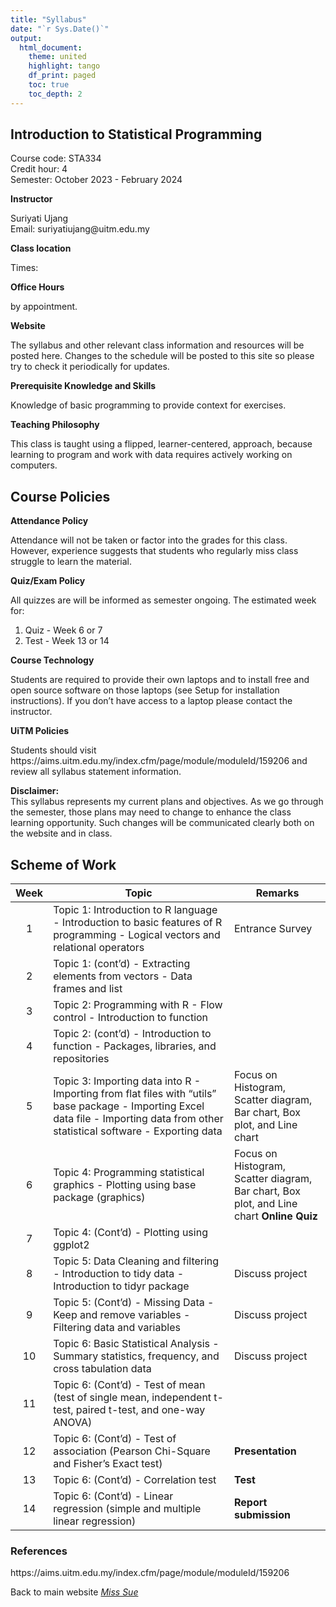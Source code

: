 ```yaml
---
title: "Syllabus"
date: "`r Sys.Date()`"
output: 
  html_document:
    theme: united
    highlight: tango
    df_print: paged
    toc: true
    toc_depth: 2
---
```



## Introduction to Statistical Programming

Course code: STA334\
Credit hour: 4\
Semester: October 2023 - February 2024

**Instructor**

Suriyati Ujang\
Email: suriyatiujang@uitm.edu.my

**Class location**

Times:


**Office Hours**

by appointment.

**Website**

The syllabus and other relevant class information and resources will be posted here. Changes to the schedule will be posted to this site so please try to check it periodically for updates.

**Prerequisite Knowledge and Skills**

Knowledge of basic programming to provide context for exercises.

**Teaching Philosophy**

This class is taught using a flipped, learner-centered, approach, because learning to program and work with data requires actively working on computers.

## Course Policies

**Attendance Policy**

Attendance will not be taken or factor into the grades for this class. However, experience suggests that students who regularly miss class struggle to learn the material.

**Quiz/Exam Policy**

All quizzes are will be informed as semester ongoing. The estimated week for:

1. Quiz - Week 6 or 7
2. Test - Week 13 or 14

**Course Technology**

Students are required to provide their own laptops and to install free and open source software on those laptops (see Setup for installation instructions). If you don’t have access to a laptop please contact the instructor.

**UiTM Policies**

Students should visit https://aims.uitm.edu.my/index.cfm/page/module/moduleId/159206 and review all syllabus statement information. 

**Disclaimer:**\
This syllabus represents my current plans and objectives. As we go through the semester, those plans may need to change to enhance the class learning opportunity. Such changes will be communicated clearly both on the website and in class.

## Scheme of Work

| **Week** | **Topic**                                                                                                                                                                           | **Remarks**                                                                               |
|:--------:|-------------------------------------------------------------------------------------------------------------------------------------------------------------------------------------|-------------------------------------------------------------------------------------------|
| 1        | Topic 1: Introduction to R language - Introduction to basic features of R programming - Logical vectors and relational operators                                                    |    Entrance Survey                                                                        |
| 2        |  Topic 1: (cont’d)  - Extracting elements from vectors  - Data frames and list                                                                                                      |                                                                                           |
| 3        |    Topic 2: Programming with R    - Flow control    - Introduction to function                                                                                                      |                                                                                           |
| 4        |    Topic 2: (cont’d)    - Introduction to function    - Packages, libraries, and repositories                                                                                       |                                                                                           |
| 5        | Topic 3: Importing data into R  - Importing from flat files with “utils” base package - Importing Excel data file - Importing data from other statistical software - Exporting data |    Focus on Histogram, Scatter diagram, Bar chart, Box plot, and Line chart               |
| 6        |    Topic 4: Programming statistical graphics    - Plotting using base package (graphics)                                                                                            | Focus on Histogram, Scatter diagram, Bar chart, Box plot, and Line chart  **Online Quiz** |
| 7        |    Topic 4: (Cont’d)    - Plotting using ggplot2                                                                                                                                    |                                                                                           |
| 8        | Topic 5: Data Cleaning and filtering  - Introduction to tidy data - Introduction to tidyr package                                                                                   |    Discuss project                                                                        |
| 9        |    Topic 5: (Cont’d)    - Missing Data    - Keep and remove variables    - Filtering data and variables                                                                             |    Discuss project                                                                        |
| 10       | Topic 6: Basic Statistical Analysis  - Summary statistics, frequency, and cross tabulation data                                                                                     |    Discuss project                                                                        |
| 11       |    Topic 6: (Cont’d)    - Test of mean (test of single mean, independent t-test, paired t-test, and one-way ANOVA)                                                                  |                                                                                           |
| 12       |    Topic 6: (Cont’d)  - Test of association (Pearson Chi-Square and Fisher’s Exact test)                                                                                            | **Presentation**                                                                          |
| 13       |   Topic 6: (Cont’d)    - Correlation test                                                                                                                                           | **Test**                                                                                  |
| 14       |   Topic 6: (Cont’d)    - Linear regression (simple and multiple linear regression)                                                                                                  | **Report submission**                                                                     |


### References

https://aims.uitm.edu.my/index.cfm/page/module/moduleId/159206

Back to main website [_Miss Sue_](https://sites.google.com/view/suriyatiujang/home?authuser=0)